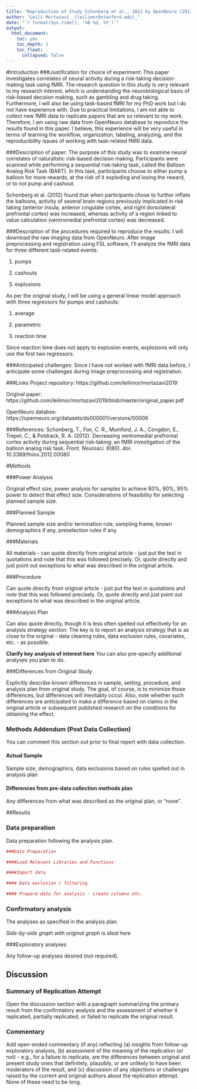 ```yaml
---
title: "Reproduction of Study Schonberg et al., 2012 by OpenNeuro (2012, Frontiers in Neuroscience)"
author: "Leili Mortazavi _(leilimor@stanford.edu)_"
date: "`r format(Sys.time(), '%B %d, %Y')`"
output:
  html_document:
    toc: yes
    toc_depth: 3
    toc_float:
      collapsed: false
---
```


<!-- Replication reports should all use this template to standardize reporting across projects.  These reports will be public supplementary materials that accompany the summary report(s) of the aggregate results. -->

#Introduction
###Justification for choice of experiment:
This paper investigates correlates of neural activity during a risk-taking decision-making task using fMRI. The research question in this study is very relevant to my research interest, which is understanding the neurobiological basis of risk-based decision making, such as gambling and drug taking. Furthermore, I will also be using task-based fMRI for my PhD work but I do not have experience with. Due to practical limitations, I am not able to collect new fMRI data to replicate papers that are so relevant to my work. Therefore, I am using raw data from OpenNeuro database to reproduce the results found in this paper. I believe, this experience will be very useful in terms of learning the workflow, organization, labeling, analyzing, and the reproducibility issues of working with task-related fMRI data.

###Description of paper:
The purpose of this study was to examine neural correlates of naturalistic risk-based decision making. Participants were scanned while performing a sequential risk-taking task, called the Balloon Analog Risk Task (BART). In this task, participants choose to either pump a balloon for more rewards, at the risk of it exploding and losing the reward, or to not pump and cashout. 

Schonberg et al. (2012) found that when participants chose to further inflate the balloons, activity of several brain regions previously implicated in risk taking (anterior insula, anterior cingulate cortex, and right dorsolateral prefrontal cortex) was increased, whereas activity of a region linked to value calculation (ventromedial prefrontal cortex) was decreased. 

###Description of the procedures required to reproduce the results:
I will download the raw imaging data from OpenNeuro. After image preprocessing and registration using FSL software, I'll analyze the fMRI data for three different task-related events:

(1) pumps

(2) cashouts 

(3) explosions

As per the original study, I will be using a general linear model approach with three regressors for pumps and cashouts: 

(1) average 

(2) parametric

(3) reaction time

Since reaction time does not apply to explosion events, explosions will only use the first two regressors.

###Anticipated challenges:
Since I have not worked with fMRI data before, I anticipate some challenges during image preprocessing and registration. 

###Links
Project repository: https://github.com/leilimor/mortazavi2019

Original paper: https://github.com/leilimor/mortazavi2019/blob/master/original_paper.pdf 

OpenNeuro databse: https://openneuro.org/datasets/ds000001/versions/00006

###References:
Schonberg, T., Fox, C. R., Mumford, J. A., Congdon, E., Trepel, C., & Poldrack, R. A. (2012). Decreasing ventromedial prefrontal cortex activity during sequential risk-taking: an fMRI investigation of the balloon analog risk task. _Front. Neurosci. 6_(80). doi: 10.3389/fnins.2012.00080


#Methods

###Power Analysis

Original effect size, power analysis for samples to achieve 80%, 90%, 95% power to detect that effect size.  Considerations of feasibility for selecting planned sample size.

###Planned Sample

Planned sample size and/or termination rule, sampling frame, known demographics if any, preselection rules if any.

###Materials

All materials - can quote directly from original article - just put the text in quotations and note that this was followed precisely.  Or, quote directly and just point out exceptions to what was described in the original article.

###Procedure	

Can quote directly from original article - just put the text in quotations and note that this was followed precisely.  Or, quote directly and just point out exceptions to what was described in the original article.

###Analysis Plan

Can also quote directly, though it is less often spelled out effectively for an analysis strategy section.  The key is to report an analysis strategy that is as close to the original - data cleaning rules, data exclusion rules, covariates, etc. - as possible.  

**Clarify key analysis of interest here**  You can also pre-specify additional analyses you plan to do.

###Differences from Original Study

Explicitly describe known differences in sample, setting, procedure, and analysis plan from original study.  The goal, of course, is to minimize those differences, but differences will inevitably occur.  Also, note whether such differences are anticipated to make a difference based on claims in the original article or subsequent published research on the conditions for obtaining the effect.

### Methods Addendum (Post Data Collection)

You can comment this section out prior to final report with data collection.

#### Actual Sample
  Sample size, demographics, data exclusions based on rules spelled out in analysis plan

#### Differences from pre-data collection methods plan
  Any differences from what was described as the original plan, or “none”.


##Results


### Data preparation

Data preparation following the analysis plan.
	
```r
###Data Preparation

####Load Relevant Libraries and Functions

####Import data

#### Data exclusion / filtering

#### Prepare data for analysis - create columns etc.
```

### Confirmatory analysis

The analyses as specified in the analysis plan.  

*Side-by-side graph with original graph is ideal here*

###Exploratory analyses

Any follow-up analyses desired (not required).  

## Discussion

### Summary of Replication Attempt

Open the discussion section with a paragraph summarizing the primary result from the confirmatory analysis and the assessment of whether it replicated, partially replicated, or failed to replicate the original result.  

### Commentary

Add open-ended commentary (if any) reflecting (a) insights from follow-up exploratory analysis, (b) assessment of the meaning of the replication (or not) - e.g., for a failure to replicate, are the differences between original and present study ones that definitely, plausibly, or are unlikely to have been moderators of the result, and (c) discussion of any objections or challenges raised by the current and original authors about the replication attempt.  None of these need to be long.
